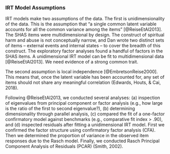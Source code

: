 ### IRT Model Assumptions

IRT models make two assumptions of the data. The first is unidimensionality of the data. This is the assumption that "a single common latent variable accounts for all the common variance among the items" [@ReiseEtAl2013].  The SHAS items were multidimensional by design. The construct of spiritual harm and abuse is not conceptually narrow, and Dan wrote two distinct sets of items -- external events and internal states -- to cover the breadth of this construct. The exploratory factor analyses found a handful of factors in the SHAS items. A unidimensional IRT model can be fit to multidimensional data [@ReiseEtAl2013]. We need evidence of a strong common trait.

The second assumption is local independence [@EmbretsonReise2000]. This means that, once the latent variable has been accounted for, any set of items should not share any meaningful correlation (Edwards, Houts, & Cai, 2018).

Following @ReiseEtAl2013, we conducted several analyses: (a) inspection of eigenvalues from principal component or factor analysis (e.g., how large is the ratio of the first to second eigenvalue?), (b) determining dimensionality through parallel analysis, (c) compared the fit of a one-factor confirmatory model against benchmarks (e.g., comparative fit index > .90), and (d) inspected residuals after fitting a unidimensional IRT model. First we confirmed the factor structure using confirmatory factor analysis (CFA). Then we determined the proportion of variance in the observed item responses due to the Rasch model. Finally, we conducted Rasch Principal Component Analysis of Residuals (PCAR) (Smith, 2002).

